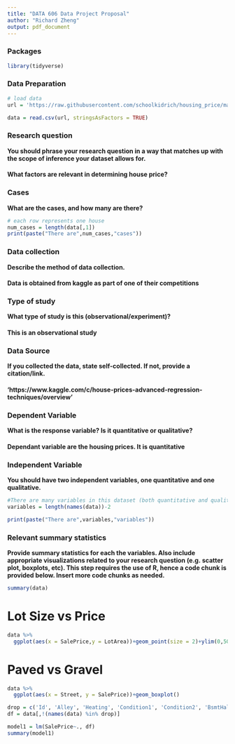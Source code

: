 ---
title: "DATA 606 Data Project Proposal"
author: "Richard Zheng"
output: pdf_document
---

### Packages

```{r}
library(tidyverse)
```

### Data Preparation

```{r setup, echo=TRUE, results='hide', warning=FALSE, message=FALSE}
# load data
url = 'https://raw.githubusercontent.com/schoolkidrich/housing_price/main/train.csv'

data = read.csv(url, stringsAsFactors = TRUE)
```

### Research question 

**You should phrase your research question in a way that matches up with the scope of inference your dataset allows for.**

#### What factors are relevant in determining house price? 

### Cases 

**What are the cases, and how many are there?**

```{r}
# each row represents one house 
num_cases = length(data[,1])
print(paste("There are",num_cases,"cases"))
```


### Data collection 

**Describe the method of data collection.**

#### Data is obtained from kaggle as part of one of their competitions


### Type of study 

**What type of study is this (observational/experiment)?**

#### This is an observational study

### Data Source 

**If you collected the data, state self-collected. If not, provide a citation/link.**

#### 'https://www.kaggle.com/c/house-prices-advanced-regression-techniques/overview'


### Dependent Variable

**What is the response variable? Is it quantitative or qualitative?**

#### Dependant variable are the housing prices. It is quantitative 

### Independent Variable

**You should have two independent variables, one quantitative and one qualitative.**

```{r}
#There are many variables in this dataset (both quantitative and qualitative ones). I will try to use as many as possible 
variables = length(names(data))-2

print(paste("There are",variables,"variables"))

```



### Relevant summary statistics 

**Provide summary statistics for each the variables. Also include appropriate visualizations related to your research question (e.g. scatter plot, boxplots, etc). This step requires the use of R, hence a code chunk is provided below. Insert more code chunks as needed.**

```{r}
summary(data)
```

# Lot Size vs Price

```{r}
data %>% 
  ggplot(aes(x = SalePrice,y = LotArea))+geom_point(size = 2)+ylim(0,50000)
```

# Paved vs Gravel

```{r}
data %>%
  ggplot(aes(x = Street, y = SalePrice))+geom_boxplot()
```



```{r}
drop = c('Id', 'Alley', 'Heating', 'Condition1', 'Condition2', 'BsmtHalfBath','X3SsnPorch', 'PoolQC','MiscFeature','Fence', 'LotArea', 'Utilities', 'RoofMatl','GarageTypeDetchd', 'TotalBsmtSF', 'GrLivArea', 'GarageType')
df = data[,!(names(data) %in% drop)]

model1 = lm(SalePrice~., df)
summary(model1)
```

